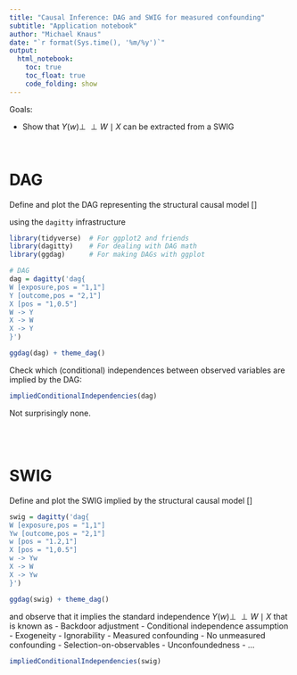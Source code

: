 ---
title: "Causal Inference: DAG and SWIG for measured confounding"
subtitle: "Application notebook"
author: "Michael Knaus"
date: "`r format(Sys.time(), '%m/%y')`"
output: 
  html_notebook:
    toc: true
    toc_float: true
    code_folding: show
---


Goals:

- Show that $Y(w) \perp\!\!\!\perp W \mid X$ can be extracted from a SWIG

<br>

# DAG

Define and plot the DAG representing the structural causal model 
\[\begin{align*}
    X = & f_X(U_X) \\
    W = & f_W(X,U_W) \\
    Y = & f_Y(W,U_Y)
\end{align*}\]

using the `dagitty` infrastructure

```{r, warning = FALSE, message=FALSE}
library(tidyverse)  # For ggplot2 and friends
library(dagitty)    # For dealing with DAG math
library(ggdag)      # For making DAGs with ggplot

# DAG
dag = dagitty('dag{
W [exposure,pos = "1,1"]
Y [outcome,pos = "2,1"]
X [pos = "1,0.5"]
W -> Y
X -> W
X -> Y
}')

ggdag(dag) + theme_dag()
```

Check which (conditional) independences between observed variables are implied by the DAG:

```{r}
impliedConditionalIndependencies(dag)
```

Not surprisingly none.

<br>
<br>


# SWIG

Define and plot the SWIG implied by the structural causal model 
\[\begin{align*}
    X = & f_X(U_X) \\
    W = & f_W(X,U_W) \\
    Y = & f_Y(W,U_Y)
\end{align*}\]


```{r}
swig = dagitty('dag{
W [exposure,pos = "1,1"]
Yw [outcome,pos = "2,1"]
w [pos = "1.2,1"]
X [pos = "1,0.5"]
w -> Yw
X -> W
X -> Yw
}')

ggdag(swig) + theme_dag()
```


and observe that it implies the standard independence $Y(w) \perp\!\!\!\perp W \mid X$ that is known as 
- Backdoor adjustment
- Conditional independence assumption
- Exogeneity
- Ignorability
- Measured confounding
- No unmeasured confounding
- Selection-on-observables
- Unconfoundedness
- ...


```{r}
impliedConditionalIndependencies(swig)
```

